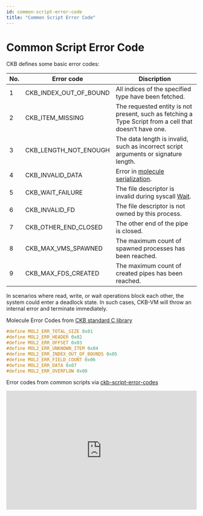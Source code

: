 ```yaml
---
id: common-script-error-code
title: "Common Script Error Code"
---
```


# Common Script Error Code

CKB defines some basic error codes:

| No. | Error code             | Discription                                                                                                                                                                                                                                                                                                                                                                                                        |
| --- | ---------------------- | ------------------------------------------------------------------------------------------------------------------------------------------------------------------------------------------------------------------------------------------------------------------------------------------------------------------------------------------------------------------------------------------------------------------ |
| 1   | CKB_INDEX_OUT_OF_BOUND | All indices of the specified type have been fetched.                                                                                                                                                                                                                                                                                                                                                               |
| 2   | CKB_ITEM_MISSING       | The requested entity is not present, such as fetching a Type Script from a cell that doesn’t have one.                                                                                                                                                                                                                                                                                                             |
| 3   | CKB_LENGTH_NOT_ENOUGH  | The data length is invalid, such as incorrect script arguments or signature length.                                                                                                                                                                                                                                                                                                                                |
| 4   | CKB_INVALID_DATA       | Error in [molecule serialization](https://github.com/nervosnetwork/rfcs/blob/master/rfcs/0008-serialization/0008-serialization.md).                                                                                                                                                                                                                                                                                |
| 5   | CKB_WAIT_FAILURE       | The file descriptor is invalid during syscall [Wait](https://github.com/nervosnetwork/rfcs/diffs?base_sha=198fc90ab7582953ed85a6655e88e51346857475&bytes=0&commentable=true&head_user=libraries&lines=0&pull_number=436&responsive=true&sha1=198fc90ab7582953ed85a6655e88e51346857475&sha2=cb0d1c2fde54b8520c33b7ac91f9e2e150df2ab2&short_path=fe60e15&start_entry=0&sticky=true&unchanged=expanded&w=false#wait). |
| 6   | CKB_INVALID_FD         | The file descriptor is not owned by this process.                                                                                                                                                                                                                                                                                                                                                                  |
| 7   | CKB_OTHER_END_CLOSED   | The other end of the pipe is closed.                                                                                                                                                                                                                                                                                                                                                                               |
| 8   | CKB_MAX_VMS_SPAWNED    | The maximum count of spawned processes has been reached.                                                                                                                                                                                                                                                                                                                                                           |
| 9   | CKB_MAX_FDS_CREATED    | The maximum count of created pipes has been reached.                                                                                                                                                                                                                                                                                                                                                               |

In scenarios where read, write, or wait operations block each other, the system could enter a deadlock state. In such cases, CKB-VM will throw an internal error and terminate immediately.

Molecule Error Codes from [CKB standard C library](https://github.com/nervosnetwork/ckb-c-stdlib/blob/61c7819c9ccf164f5e13d8439c554f80857e2c4b/molecule/molecule2_reader.h#L78-L85)

```c
#define MOL2_ERR_TOTAL_SIZE 0x01
#define MOL2_ERR_HEADER 0x02
#define MOL2_ERR_OFFSET 0x03
#define MOL2_ERR_UNKNOWN_ITEM 0x04
#define MOL2_ERR_INDEX_OUT_OF_BOUNDS 0x05
#define MOL2_ERR_FIELD_COUNT 0x06
#define MOL2_ERR_DATA 0x07
#define MOL2_ERR_OVERFLOW 0x08
```

Error codes from common scripts via [ckb-script-error-codes](https://nervosnetwork.github.io/ckb-script-error-codes/)

<iframe
  width="100%"
  height="315"
  src="https://nervosnetwork.github.io/ckb-script-error-codes"
  frameborder="0"
  allowfullscreen
></iframe>
